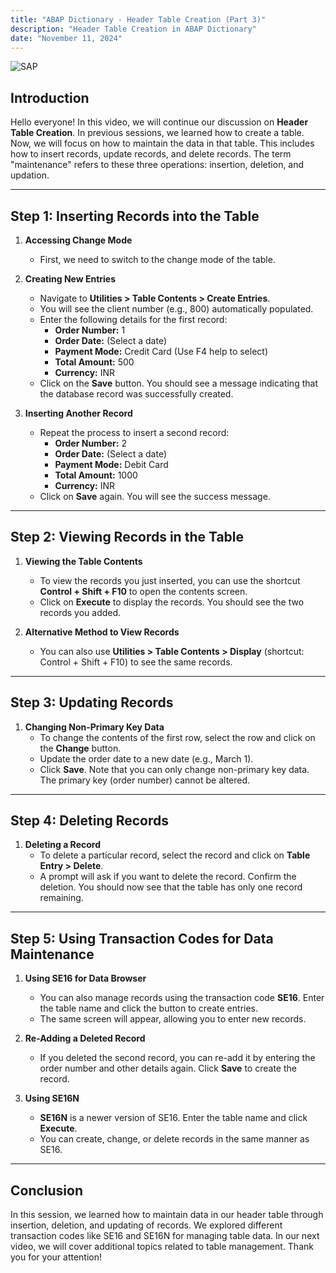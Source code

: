 ```yaml
---
title: "ABAP Dictionary - Header Table Creation (Part 3)"
description: "Header Table Creation in ABAP Dictionary"
date: "November 11, 2024"
---
```

![SAP](https://succulent-stove-12a.notion.site/image/https%3A%2F%2Fprod-files-secure.s3.us-west-2.amazonaws.com%2F8bbce9c0-45a0-4162-9a90-243dce2dbe85%2F3a20fc21-1fd6-4168-9094-270b2920c51d%2FSAP_2011_logo.svg.png?table=block&id=14f7c3e9-c0a8-80a8-b232-d6ef8f968d52&spaceId=8bbce9c0-45a0-4162-9a90-243dce2dbe85&userId=&cache=v2)

## Introduction
Hello everyone! In this video, we will continue our discussion on **Header Table Creation**. In previous sessions, we learned how to create a table. Now, we will focus on how to maintain the data in that table. This includes how to insert records, update records, and delete records. The term "maintenance" refers to these three operations: insertion, deletion, and updation.

---

## Step 1: Inserting Records into the Table

1. **Accessing Change Mode**
   - First, we need to switch to the change mode of the table. 

2. **Creating New Entries**
   - Navigate to **Utilities > Table Contents > Create Entries**.
   - You will see the client number (e.g., 800) automatically populated. 
   - Enter the following details for the first record:
     - **Order Number:** 1
     - **Order Date:** (Select a date)
     - **Payment Mode:** Credit Card (Use F4 help to select)
     - **Total Amount:** 500
     - **Currency:** INR
   - Click on the **Save** button. You should see a message indicating that the database record was successfully created.

3. **Inserting Another Record**
   - Repeat the process to insert a second record:
     - **Order Number:** 2
     - **Order Date:** (Select a date)
     - **Payment Mode:** Debit Card
     - **Total Amount:** 1000
     - **Currency:** INR
   - Click on **Save** again. You will see the success message.

---

## Step 2: Viewing Records in the Table

1. **Viewing the Table Contents**
   - To view the records you just inserted, you can use the shortcut **Control + Shift + F10** to open the contents screen.
   - Click on **Execute** to display the records. You should see the two records you added.

2. **Alternative Method to View Records**
   - You can also use **Utilities > Table Contents > Display** (shortcut: Control + Shift + F10) to see the same records.

---

## Step 3: Updating Records

1. **Changing Non-Primary Key Data**
   - To change the contents of the first row, select the row and click on the **Change** button.
   - Update the order date to a new date (e.g., March 1).
   - Click **Save**. Note that you can only change non-primary key data. The primary key (order number) cannot be altered.

---

## Step 4: Deleting Records

1. **Deleting a Record**
   - To delete a particular record, select the record and click on **Table Entry > Delete**.
   - A prompt will ask if you want to delete the record. Confirm the deletion. You should now see that the table has only one record remaining.

---

## Step 5: Using Transaction Codes for Data Maintenance

1. **Using SE16 for Data Browser**
   - You can also manage records using the transaction code **SE16**. Enter the table name and click the button to create entries.
   - The same screen will appear, allowing you to enter new records.

2. **Re-Adding a Deleted Record**
   - If you deleted the second record, you can re-add it by entering the order number and other details again. Click **Save** to create the record.

3. **Using SE16N**
   - **SE16N** is a newer version of SE16. Enter the table name and click **Execute**.
   - You can create, change, or delete records in the same manner as SE16.

---

## Conclusion
In this session, we learned how to maintain data in our header table through insertion, deletion, and updating of records. We explored different transaction codes like SE16 and SE16N for managing table data. In our next video, we will cover additional topics related to table management. Thank you for your attention!